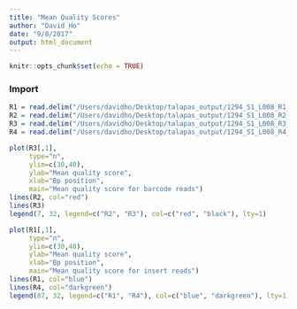 ```yaml
---
title: "Mean Quality Scores"
author: "David Ho"
date: "9/8/2017"
output: html_document
---
```


```r
knitr::opts_chunk$set(echo = TRUE)
```

### Import

```r
R1 = read.delim("/Users/davidho/Desktop/talapas_output/1294_S1_L008_R1_001.fastq.gz_q_score_metrics.txt")
R2 = read.delim("/Users/davidho/Desktop/talapas_output/1294_S1_L008_R2_001.fastq.gz_q_score_metrics.txt")
R3 = read.delim("/Users/davidho/Desktop/talapas_output/1294_S1_L008_R3_001.fastq.gz_q_score_metrics.txt")
R4 = read.delim("/Users/davidho/Desktop/talapas_output/1294_S1_L008_R4_001.fastq.gz_q_score_metrics.txt")
```

```r
plot(R3[,1], 
     type="n", 
     ylim=c(30,40),
     ylab="Mean quality score",
     xlab="Bp position",
     main="Mean quality score for barcode reads")
lines(R2, col="red")
lines(R3)
legend(7, 32, legend=c("R2", "R3"), col=c("red", "black"), lty=1)
```


```r
plot(R1[,1],
     type="n", 
     ylim=c(30,40),
     ylab="Mean quality score",
     xlab="Bp position",
     main="Mean quality score for insert reads")
lines(R1, col="blue")
lines(R4, col="darkgreen")
legend(87, 32, legend=c("R1", "R4"), col=c("blue", "darkgreen"), lty=1)
```